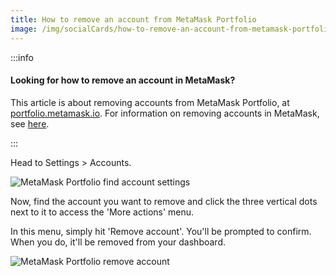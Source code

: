 ```yaml
---
title: How to remove an account from MetaMask Portfolio
image: /img/socialCards/how-to-remove-an-account-from-metamask-portfolio.jpg
---
```



<CustomLayout />

:::info

#### Looking for how to remove an account in MetaMask?

This article is about removing accounts from MetaMask Portfolio, at [portfolio.metamask.io](https://portfolio.metamask.io/). For information on removing accounts in MetaMask, see [here](/managing-my-wallet/accounts-and-addresses/how-to-remove-an-account-from-your-metamask-wallet).

:::

Head to Settings > Accounts.

<div class="center-container">
  <div class="img-small">
    <img
      src={
        require("../../../img/metamask-portfolio/dashboard/how-to-remove-an-account-from-metamask-portfolio/MetaMask_Portfolio_find_account_settings.png")
          .default
      }
      alt="MetaMask Portfolio find account settings"
    />
  </div>
</div>

Now, find the account you want to remove and click the three vertical dots next to it to access the 'More actions' menu.

In this menu, simply hit 'Remove account'. You'll be prompted to confirm. When you do, it'll be removed from your dashboard.

<div class="center-container">
  <div class="img-large">
    <img
      src={
        require("../../../img/metamask-portfolio/dashboard/how-to-remove-an-account-from-metamask-portfolio/MetaMask_Portfolio_remove_account.gif")
          .default
      }
      alt="MetaMask Portfolio remove account"
    />
  </div>
</div>
